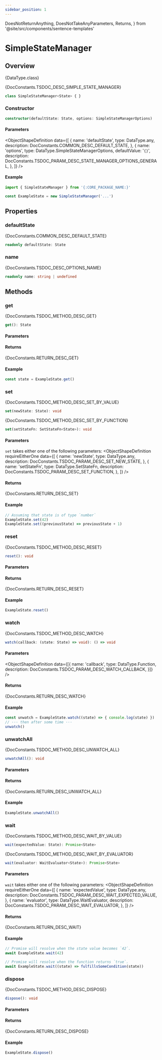 ```yaml
---
sidebar_position: 1
---
```


  DoesNotReturnAnything,
  DoesNotTakeAnyParameters,
  Returns,
} from '@site/src/components/sentence-templates'

# SimpleStateManager

## Overview

<TypeDisplay>{DataType.class}</TypeDisplay>

<MarkdownWrapper>{DocConstants.TSDOC_DESC_SIMPLE_STATE_MANAGER}</MarkdownWrapper>

```ts
class SimpleStateManager<State> { }
```

### Constructor
```ts
constructor(defaultState: State, options: SimpleStateManagerOptions)
```

#### Parameters
<ObjectShapeDefinition
  data={[
    {
      name: 'defaultState',
      type: DataType.any,
      description: DocConstants.COMMON_DESC_DEFAULT_STATE,
    },
    {
      name: 'options',
      type: DataType.SimpleStateManagerOptions,
      defaultValue: '`{}`',
      description: DocConstants.TSDOC_PARAM_DESC_STATE_MANAGER_OPTIONS_GENERAL,
    },
  ]}
/>

#### Example
```js
import { SimpleStateManager } from '{:CORE_PACKAGE_NAME:}'

const ExampleState = new SimpleStateManager('...')
```

## Properties

### defaultState
<MarkdownWrapper>{DocConstants.COMMON_DESC_DEFAULT_STATE}</MarkdownWrapper>
```ts
readonly defaultState: State
```

### name
<MarkdownWrapper>{DocConstants.TSDOC_DESC_OPTIONS_NAME}</MarkdownWrapper>
```ts
readonly name: string | undefined
```

## Methods

### get
<MarkdownWrapper>{DocConstants.TSDOC_METHOD_DESC_GET}</MarkdownWrapper>
```ts
get(): State
```

#### Parameters
<DoesNotTakeAnyParameters name='get' />

#### Returns
<Returns name='get'>{DocConstants.RETURN_DESC_GET}</Returns>

#### Example
```js
const state = ExampleState.get()
```

### set
<MarkdownWrapper>{DocConstants.TSDOC_METHOD_DESC_SET_BY_VALUE}</MarkdownWrapper>
```ts
set(newState: State): void
```
<MarkdownWrapper>{DocConstants.TSDOC_METHOD_DESC_SET_BY_FUNCTION}</MarkdownWrapper>
```ts
set(setStateFn: SetStateFn<State>): void
```

#### Parameters
`set` takes either one of the following parameters:
<ObjectShapeDefinition
  requireEitherOne
  data={[
    {
      name: 'newState',
      type: DataType.any,
      description: DocConstants.TSDOC_PARAM_DESC_SET_NEW_STATE,
    },
    {
      name: 'setStateFn',
      type: DataType.SetStateFn,
      description: DocConstants.TSDOC_PARAM_DESC_SET_FUNCTION,
    },
  ]}
/>

#### Returns
<Returns name='set'>{DocConstants.RETURN_DESC_SET}</Returns>

#### Example
```js
// Assuming that state is of type `number`
ExampleState.set(42)
ExampleState.set((previousState) => previousState + 1)
```

### reset
<MarkdownWrapper>{DocConstants.TSDOC_METHOD_DESC_RESET}</MarkdownWrapper>
```ts
reset(): void
```

#### Parameters
<DoesNotTakeAnyParameters name='reset' />

#### Returns
<Returns name='reset'>{DocConstants.RETURN_DESC_RESET}</Returns>

#### Example
```js
ExampleState.reset()
```

### watch
<MarkdownWrapper>{DocConstants.TSDOC_METHOD_DESC_WATCH}</MarkdownWrapper>
```ts
watch(callback: (state: State) => void): () => void
```

#### Parameters
<ObjectShapeDefinition
  data={[{
    name: 'callback',
    type: DataType.Function,
    description: DocConstants.TSDOC_PARAM_DESC_WATCH_CALLBACK,
  }]}
/>

#### Returns
<Returns name='watch'>{DocConstants.RETURN_DESC_WATCH}</Returns>

#### Example
```js
const unwatch = ExampleState.watch((state) => { console.log(state) })
// ··· then after some time ···
unwatch()
```

### unwatchAll
<MarkdownWrapper>{DocConstants.TSDOC_METHOD_DESC_UNWATCH_ALL}</MarkdownWrapper>
```ts
unwatchAll(): void
```

#### Parameters
<DoesNotTakeAnyParameters name='unwatchAll' />

#### Returns
<Returns name='unwatchAll'>{DocConstants.RETURN_DESC_UNWATCH_ALL}</Returns>

#### Example
```js
ExampleState.unwatchAll()
```

### wait
<MarkdownWrapper>{DocConstants.TSDOC_METHOD_DESC_WAIT_BY_VALUE}</MarkdownWrapper>
```ts
wait(expectedValue: State): Promise<State>
```
<MarkdownWrapper>{DocConstants.TSDOC_METHOD_DESC_WAIT_BY_EVALUATOR}</MarkdownWrapper>
```ts
wait(evaluator: WaitEvaluator<State>): Promise<State>
```

#### Parameters
`wait` takes either one of the following parameters:
<ObjectShapeDefinition
  requireEitherOne
  data={[
    {
      name: 'expectedValue',
      type: DataType.any,
      description: DocConstants.TSDOC_PARAM_DESC_WAIT_EXPECTED_VALUE,
    },
    {
      name: 'evaluator',
      type: DataType.WaitEvaluator,
      description: DocConstants.TSDOC_PARAM_DESC_WAIT_EVALUATOR,
    },
  ]}
/>

#### Returns
<Returns name='wait'>{DocConstants.RETURN_DESC_WAIT}</Returns>

#### Example
```js
// Promise will resolve when the state value becomes `42`.
await ExampleState.wait(42)

// Promise will resolve when the function returns `true`.
await ExampleState.wait((state) => fulfillsSomeCondition(state))
```

### dispose
<MarkdownWrapper>{DocConstants.TSDOC_METHOD_DESC_DISPOSE}</MarkdownWrapper>
```ts
dispose(): void
```

#### Parameters
<DoesNotTakeAnyParameters name='dispose' />

#### Returns
<Returns name='dispose'>{DocConstants.RETURN_DESC_DISPOSE}</Returns>

#### Example
```js
ExampleState.dispose()
```
